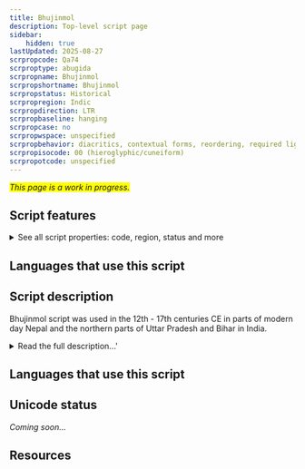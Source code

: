 ```yaml
---
title: Bhujinmol
description: Top-level script page
sidebar:
    hidden: true
lastUpdated: 2025-08-27
scrpropcode: Qa74
scrproptype: abugida
scrpropname: Bhujinmol
scrpropshortname: Bhujinmol
scrpropstatus: Historical
scrpropregion: Indic
scrpropdirection: LTR
scrpropbaseline: hanging
scrpropcase: no
scrpropwspace: unspecified
scrpropbehavior: diacritics, contextual forms, reordering, required ligatures
scrpropisocode: 00 (hieroglyphic/cuneiform)
scrpropotcode: unspecified
---
```


<span style='background-color:yellow'>_This page is a work in progress._</span>


## Script features

<details>
<summary> See all script properties: code, region, status and more</summary>
<ScriptInfo />
</details>

## Languages that use this script

<WsList script='Qa74' wsMax='5' />

## Script description

Bhujinmol script was used in the 12th - 17th centuries CE in parts of modern day Nepal and the northern parts of Uttar Pradesh and Bihar in India.

<details>
<summary>Read the full description...'</summary>In the Newa language, the term _ Bhujinmol_ translates as “fly-headed”, referring to the shape of the Bhujinmol headstroke. 

Structurally, Bhujinmol is based on the Brahmi model and is very similar to the Newa script. Certain vowel signs are written with contextual forms, when combining them with certain consonant letters. The contextual form changes the shape of the headstroke. The way vowel signs behave in Bhujinmol is similar to the way vowel signs behave in Newa script. The headstrokes of Newa letters are flat in comparison to the curved and hooked headstrokes of Bhujinmol letters. Although the shape of their headstrokes differ, the letters of Bhujinmol and Newa have identical structures. Lastly, there are six distinctive letters in Bhujinmol from Newa and two distinctive consonant conjuncts as well. 

_This script is not currently recognized by the [ISO 15924 standard](http://www.unicode.org/iso15924/), but is included in ScriptSource for research purposes. If you have any information on this script, please add the information to this site. Your contributions can be a great help in refining and expanding the ISO 15924 standard. The [Script Encoding Initiative](http://www.linguistics.berkeley.edu/sei/) is working to support the inclusion of this script in the standard, and contributions here will support their efforts._
</details>

## Languages that use this script

<WsList script='Qa74' wsMax='5' />

## Unicode status

_Coming soon..._

## Resources

<ScriptResources detailSummary='seemore' />

